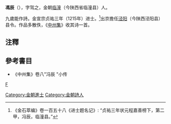 '''馮辰'''（{{bd|?||?|}}），字驾之，金朝[[临潼|临潼]]（今陕西省临潼县）人。

九歲能作詩。金宣宗贞祐三年（1215年）进士。<ref>《金石萃编》卷一百五十八《进士题名记》: “贞祐三年状元程嘉善榜下，第二甲，冯辰，临潼县。”</ref>出京擔任[[泾阳|泾阳]]（今陕西泾阳县）县令。作品多散佚，《[[中州集|中州集]]》收其诗一首。

==注釋==
{{reflist}}

==參考書目==
*《中州集》卷八"冯辰 "小传

[[category:金朝官員|F]]
[[Category:金朝進士|Category:金朝進士]]
[[Category:金朝詩人|Category:金朝詩人]]